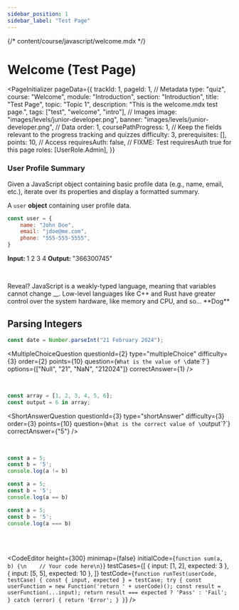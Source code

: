 ```yaml
---
sidebar_position: 1
sidebar_label: "Test Page"
---
```

{/* content/course/javascript/welcome.mdx */}


# Welcome (Test Page)

<PageInitializer
    pageData={{
        trackId: 1,
        pageId: 1,
        // Metadata
        type: "quiz",
        course: "Welcome",
        module: "Introduction",
        section: "Introduction",
        title: "Test Page",
        topic: "Topic 1",
        description: "This is the welcome.mdx test page.",
        tags: ["test", "welcome", "intro"],
        // Images
        image: "images/levels/junior-developer.png",
        banner: "images/levels/junior-developer.png",
        // Data
        order: 1,
        coursePathProgress: 1, // Keep the fields relevant to the progress tracking and quizzes
        difficulty: 3,
        prerequisites: [],
        points: 10,
        // Access
        requiresAuth: false, // FIXME: Test requiresAuth true for this page
        roles: [UserRole.Admin],
    }}
>


### User Profile Summary

Given a JavaScript object containing basic profile data (e.g., name, email, etc.), iterate over its properties and display a formatted summary.


A `user` <Blue>**object**</Blue> containing user profile data.

```JavaScript
const user = {
    name: "John Doe",
    email: "jdoe@me.com",
    phone: "555-555-5555",
}
```
<CodeBlock className="codeblock">
  <b>Input: </b>1 2 3 4
  <b>Output: </b>"366300745"
</CodeBlock>

<TrueFalseQuestion
    questionId={1}
    order={1}
    difficulty={2}
    question="JavaScript is a strongly-typed language."
    correctAnswer={false}
    points={10}
/>
<br />

<Accordion1 title="Explanation">
    Reveal? JavaScript is a weakly-typed language, meaning that variables cannot
    change __. Low-level languages like C++ and Rust have greater control over
    the system hardware, like memory and CPU, and so... **Dog**
</Accordion1>

<br />

## Parsing Integers

```js
const date = Number.parseInt("21 February 2024");
```

<MultipleChoiceQuestion
    questionId={2}
    type="multipleChoice"
    difficulty={3}
    order={2}
    points={10}
    question={`What is the value of \`date\`?`}
    options={["Null", "21", "NaN", "212024"]}
    correctAnswer={1}
/>

<br />

```js
const array = [1, 2, 3, 4, 5, 6];
const output = 6 in array;
```

<ShortAnswerQuestion
  questionId={3}
  type="shortAnswer"
  difficulty={3}
  order={3}
  points={10}
  question={`What is the correct value of \`output\`?`}
  correctAnswer={"5"} 
/>

<br />




```js title="Block 1"
const a = 5;
const b = '5';
console.log(a != b)
```
```js title="Block 2"
const a = 5;
const b = '5';
console.log(a == b)
```
```js title="Block 3"
const a = 5;
const b = '5';
console.log(a === b)
```

<CodeChoiceQuestion
  questionId={4}
  correctAnswer={2}
  points={10}
  order={4}
  question="Choose the correct block of code."
/>


<br />
<TestComponent />
<br />

<CodeEditor
    height={300}
    minimap={false}
    initialCode={`function sum(a, b) {\n    // Your code here\n}`}
    testCases={[
        { input: [1, 2], expected: 3 },
        { input: [5, 5], expected: 10 },
    ]}
    testCode={`function runTest(userCode, testCase) {
        const { input, expected } = testCase;
        try {
            const userFunction = new Function('return ' + userCode)();
            const result = userFunction(...input);
            return result === expected ? 'Pass' : 'Fail';
        } catch (error) {
            return 'Error';
        }
    }`}
/>

<ResetButton />
<SubmitButton />

</PageInitializer>